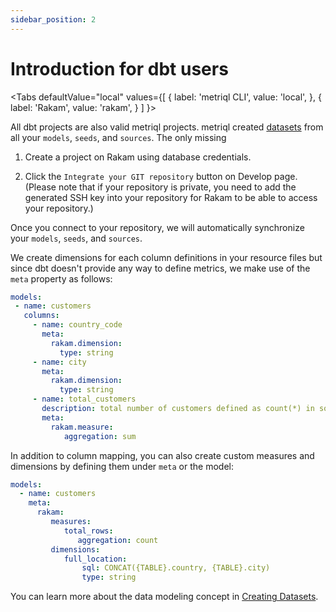 ```yaml
---
sidebar_position: 2
---
```


# Introduction for dbt users

<Tabs
  defaultValue="local"
  values={[
    { label: 'metriql CLI', value: 'local', },
    { label: 'Rakam', value: 'rakam', }
  ]
}>
<TabItem value="local">

  All dbt projects are also valid metriql projects. metriql created [datasets](/introduction/creating-datasets) from all your `models`, `seeds`, and `sources`. The only missing 

</TabItem>

<TabItem value="rakam">

1. Create a project on Rakam using database credentials.

2. Click the `Integrate your GIT repository` button on Develop page. (Please note that if your repository is private, you need to add the generated SSH key into your repository for Rakam to be able to access your repository.)

Once you connect to your repository, we will automatically synchronize your `models`, `seeds`, and `sources`.
</TabItem>
</Tabs>

We create dimensions for each column definitions in your resource files but since dbt doesn't provide any way to define metrics, we make use of the `meta` property as follows:

```yml
models:
 - name: customers
   columns:
     - name: country_code
       meta:
         rakam.dimension:
           type: string
     - name: city
       meta:
         rakam.dimension:
           type: string
     - name: total_customers
       description: total number of customers defined as count(*) in sql
       meta:
         rakam.measure:
    	    aggregation: sum
```

In addition to column mapping, you can also create custom measures and dimensions by defining them under `meta` or the model:

```yml
models:
  - name: customers
    meta:
      rakam:
         measures:
            total_rows:
               aggregation: count
         dimensions:
            full_location:
	            sql: CONCAT({TABLE}.country, {TABLE}.city)   
	            type: string
```

You can learn more about the data modeling concept in [Creating Datasets](/introduction/creating-datasets).
